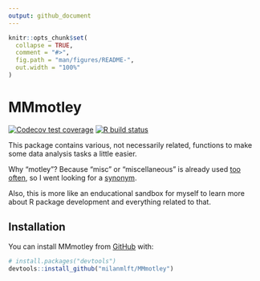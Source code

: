 ```yaml
---
output: github_document
---
```


<!-- README.md is generated from README.Rmd. Please edit that file -->

```r
knitr::opts_chunk$set(
  collapse = TRUE,
  comment = "#>",
  fig.path = "man/figures/README-",
  out.width = "100%"
)
```

# MMmotley

<!-- badges: start -->
[![Codecov test coverage](https://codecov.io/gh/milanmlft/MMmotley/branch/master/graph/badge.svg)](https://codecov.io/gh/milanmlft/MMmotley?branch=master)
[![R build status](https://github.com/milanmlft/MMmotley/workflows/R-CMD-check/badge.svg)](https://github.com/milanmlft/MMmotley/actions)
<!-- badges: end -->

This package contains various, not necessarily related, functions to make some data analysis tasks a little easier.

Why "motley"? Because "misc" or "miscellaneous" is already used [too often](https://github.com/search?q=misc+language%3AR&type=Repositories), so I went looking for a [synonym](https://www.lexico.com/synonym/miscellaneous).

Also, this is more like an enducational sandbox for myself to learn more about R package development and everything related to that.


## Installation

You can install MMmotley from [GitHub](https://github.com/milanmlft/MMmotley) with:

``` r
# install.packages("devtools")
devtools::install_github("milanmlft/MMmotley")
```

<!-- ## Contents -->

<!-- List functions contained in package and some usage examples -->
